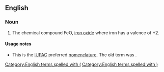 ==English==
{{wikipedia}}

===Noun===
{{en-noun|-}}

# {{lb|en|chemistry}} The chemical compound FeO, [[iron oxide]] where iron has a valence of +2.

====Usage notes====
* This is the [[IUPAC]] preferred [[nomenclature]]. The old term was {{m|en|ferrous oxide}}.

[[Category:English terms spelled with (]]
[[Category:English terms spelled with )]]